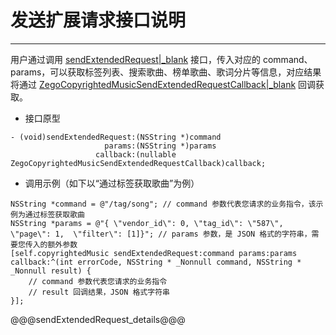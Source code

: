 # 发送扩展请求接口说明

- - -

用户通过调用 [sendExtendedRequest\|_blank](/article/api?doc=Express_Video_SDK_API~objective-c_ios~class~ZegoCopyrightedMusic#send-extended-request-callback-params) 接口，传入对应的 command、params，可以获取标签列表、搜索歌曲、榜单歌曲、歌词分片等信息，对应结果将通过 [ZegoCopyrightedMusicSendExtendedRequestCallback\|_blank](/article/api?doc=Express_Video_SDK_API~objective-c_ios~class~ZegoExpressDefines#zego-copyrighted-music-send-extended-request-callback) 回调获取。

- 接口原型

```objc
- (void)sendExtendedRequest:(NSString *)command
                     params:(NSString *)params
                   callback:(nullable ZegoCopyrightedMusicSendExtendedRequestCallback)callback;
```


- 调用示例（如下以“通过标签获取歌曲”为例）

```objc
NSString *command = @"/tag/song"; // command 参数代表您请求的业务指令，该示例为通过标签获取歌曲
NSString *params = @"{ \"vendor_id\": 0, \"tag_id\": \"587\",  \"page\": 1,  \"filter\": [1]}"; // params 参数，是 JSON 格式的字符串，需要您传入的额外参数
[self.copyrightedMusic sendExtendedRequest:command params:params callback:^(int errorCode, NSString * _Nonnull command, NSString * _Nonnull result) {
    // command 参数代表您请求的业务指令
    // result 回调结果，JSON 格式字符串
}];
```

@@@sendExtendedRequest_details@@@
